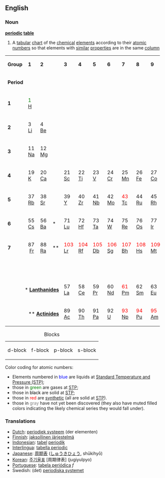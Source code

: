 ==English==
===Noun===
{{wikipedia}}
'''[[periodic]] [[table]]'''
#{{chemistry}} A [[tabular]] [[chart]] of the [[chemical]] [[element]]s according to their [[atomic number]]s so that elements with [[similar]] [[properties]] are in the same [[column]]

<!-- table modified from Wikipedia -->
<center>
{| style="width: 80%;"
|- align="center"
| '''Group'''
| '''1'''
| '''2'''
| style="vertical-align: top;" | <br>
| '''3'''
| '''4'''
| '''5'''
| '''6'''
| '''7'''
| '''8'''
| '''9'''
| '''10'''
| '''11'''
| '''12'''
| '''13'''
| '''14'''
| '''15'''
| '''16'''
| '''17'''
| '''18'''
|- align="center"
| '''Period'''
| colspan="20" | <br>
|- align="center"
| '''1'''
| bgcolor="#ff6699" | <font color="green">1</font><br>[[Hydrogen|H]]
| colspan="17" | <br>
| bgcolor="#99ccff" | <font color="green">2</font><br>[[Helium|He]]
|- align="center"
| '''2'''
| bgcolor="#ff6699" | 3<br>[[Lithium|Li]]
| bgcolor="#ff6699" | 4<br>[[Beryllium|Be]]
| style="vertical-align: top;" | <br>
| colspan="10" | <br>
| bgcolor="#99ccff" | 5<br>[[Boron|B]]
| bgcolor="#99ccff" | 6<br>[[Carbon|C]]
| bgcolor="#99ccff" | <font color="green">7</font><br>[[Nitrogen|N]]
| bgcolor="#99ccff" | <font color="green">8</font><br>[[Oxygen|O]]
| bgcolor="#99ccff" | <font color="green">9</font><br>[[Fluorine|F]]
| bgcolor="#99ccff" | <font color="green">10</font><br>[[Neon|Ne]]
|- align="center"
| '''3'''
| bgcolor="#ff6699" | 11<br>[[Sodium|Na]]
| bgcolor="#ff6699" | 12<br>[[Magnesium|Mg]]
| style="vertical-align: top;" | <br>
| colspan="10" | <br>
| bgcolor="#99ccff" | 13<br>[[Aluminium|Al]]
| bgcolor="#99ccff" | 14<br>[[Silicon|Si]]
| bgcolor="#99ccff" | 15<br>[[Phosphorus|P]]
| bgcolor="#99ccff" | 16<br>[[Sulfur|S]]
| bgcolor="#99ccff" | <font color="green">17</font><br>[[Chlorine|Cl]]
| bgcolor="#99ccff" | <font color="green">18</font><br>[[Argon|Ar]]
|- align="center"
| '''4'''
| bgcolor="#ff6699" | 19<br>[[Potassium|K]]
| bgcolor="#ff6699" | 20<br>[[Calcium|Ca]]
| style="vertical-align: top;" | <br>
| bgcolor="#ccff99" | 21<br>[[Scandium|Sc]]
| bgcolor="#ccff99" | 22<br>[[Titanium|Ti]]
| bgcolor="#ccff99" | 23<br>[[Vanadium|V]]
| bgcolor="#ccff99" | 24<br>[[Chromium|Cr]]
| bgcolor="#ccff99" | 25<br>[[Manganese|Mn]]
| bgcolor="#ccff99" | 26<br>[[Iron|Fe]]
| bgcolor="#ccff99" | 27<br>[[Cobalt|Co]]
| bgcolor="#ccff99" | 28<br>[[Nickel|Ni]]
| bgcolor="#ccff99" | 29<br>[[Copper|Cu]]
| bgcolor="#ccff99" | 30<br>[[Zinc|Zn]]
| bgcolor="#99ccff" | 31<br>[[Gallium|Ga]]
| bgcolor="#99ccff" | 32<br>[[Germanium|Ge]]
| bgcolor="#99ccff" | 33<br>[[Arsenic|As]]
| bgcolor="#99ccff" | 34<br>[[Selenium|Se]]
| bgcolor="#99ccff" | <font color="blue">35</font><br>[[Bromine|Br]]
| bgcolor="#99ccff" | <font color="green">36</font><br>[[Krypton|Kr]]
|- align="center"
| '''5'''
| bgcolor="#ff6699" | 37<br>[[Rubidium|Rb]]
| bgcolor="#ff6699" | 38<br>[[Strontium|Sr]]
| style="vertical-align: top;" | <br>
| bgcolor="#ccff99" | 39<br>[[Yttrium|Y]]
| bgcolor="#ccff99" | 40<br>[[Zirconium|Zr]]
| bgcolor="#ccff99" | 41<br>[[Niobium|Nb]]
| bgcolor="#ccff99" | 42<br>[[Molybdenum|Mo]]
| bgcolor="#ccff99" | <font color="red">43</font><br>[[Technetium|Tc]]
| bgcolor="#ccff99" | 44<br>[[Ruthenium|Ru]]
| bgcolor="#ccff99" | 45<br>[[Rhodium|Rh]]
| bgcolor="#ccff99" | 46<br>[[Palladium|Pd]]
| bgcolor="#ccff99" | 47<br>[[Silver|Ag]]
| bgcolor="#ccff99" | 48<br>[[Cadmium|Cd]]
| bgcolor="#99ccff" | 49<br>[[Indium|In]]
| bgcolor="#99ccff" | 50<br>[[Tin|Sn]]
| bgcolor="#99ccff" | 51<br>[[Antimony|Sb]]
| bgcolor="#99ccff" | 52<br>[[Tellurium|Te]]
| bgcolor="#99ccff" | 53<br>[[Iodine|I]]
| bgcolor="#99ccff" | <font color="green">54</font><br>[[Xenon|Xe]]
|- align="center"
| '''6'''
| bgcolor="#ff6699" | 55<br>[[Caesium|Cs]]
| bgcolor="#ff6699" | 56<br>[[Barium|Ba]]
| bgcolor="#66ffcc" | *<br>
| bgcolor="#ccff99" | 71<br>[[Lutetium|Lu]]
| bgcolor="#ccff99" | 72<br>[[Hafnium|Hf]]
| bgcolor="#ccff99" | 73<br>[[Tantalum|Ta]]
| bgcolor="#ccff99" | 74<br>[[Tungsten|W]]
| bgcolor="#ccff99" | 75<br>[[Rhenium|Re]]
| bgcolor="#ccff99" | 76<br>[[Osmium|Os]]
| bgcolor="#ccff99" | 77<br>[[Iridium|Ir]]
| bgcolor="#ccff99" | 78<br>[[Platinum|Pt]]
| bgcolor="#ccff99" | 79<br>[[Gold|Au]]
| bgcolor="#ccff99" | <font color="blue">80</font><br>[[Mercury|Hg]]
| bgcolor="#99ccff" | 81<br>[[Thallium|Tl]]
| bgcolor="#99ccff" | 82<br>[[Lead|Pb]]
| bgcolor="#99ccff" | 83<br>[[Bismuth|Bi]]
| bgcolor="#99ccff" | 84<br>[[Polonium|Po]]
| bgcolor="#99ccff" | 85<br>[[Astatine|At]]
| bgcolor="#99ccff" | <font color="green">86</font><br>[[Radon|Rn]]
|- align="center"
| '''7'''
| bgcolor="#ff6699" | 87<br>&nbsp;[[Francium|Fr]]&nbsp;
| bgcolor="#ff6699" | 88<br>[[Radium|Ra]]
| bgcolor="#66ffcc" | **<br>
| bgcolor="#ccff99" | <font color="red">103</font><br>[[Lawrencium|Lr]]
| bgcolor="#ccff99" | <font color="red">104</font><br>[[Rutherfordium|Rf]]
| bgcolor="#ccff99" | <font color="red">105</font><br>[[Dubnium|Db]]
| bgcolor="#ccff99" | <font color="red">106</font><br>[[Seaborgium|Sg]]
| bgcolor="#ccff99" | <font color="red">107</font><br>[[Bohrium|Bh]]
| bgcolor="#ccff99" | <font color="red">108</font><br>[[Hassium|Hs]]
| bgcolor="#ccff99" | <font color="red">109</font><br>[[Meitnerium|Mt]]
| bgcolor="#ccff99" | <font color="red">110</font><br>[[Darmstadtium|Ds]]
| bgcolor="#ccff99" | <font color="red">111</font><br>[[Roentgenium|Rg]]
| bgcolor="#ccff99" | <font color="red">112</font><br>[[Ununbium|Uub]]
| bgcolor="#99ccff" | <font color="red">113<br>[[Ununtrium|Uut]]</font>
| bgcolor="#99ccff" | <font color="red">114</font><br>[[Ununquadium|Uuq]]
| bgcolor="#99ccff" | <font color="red">115<br>[[Ununpentium|Uup]]</font>
| bgcolor="#99ccff" | <font color="red">116<br>[[Ununhexium|Uuh]]</font>
| bgcolor="#ecfefe" | <font color="#cccccc">117<br>[[Ununseptium|Uus]]</font>
| bgcolor="#ecfefe" | <font color="#cccccc">118<br>[[Ununoctium|Uuo]]</font>
|- align="center"
| colspan="21" | <br>
|- align="center"
| colspan="4" align="right" | * '''[[Lanthanide]]s'''
| bgcolor="#66ffcc" | 57<br>[[Lanthanum|La]]
| bgcolor="#66ffcc" | 58<br>[[Cerium|Ce]]
| bgcolor="#66ffcc" | 59<br>[[Praseodymium|Pr]]
| bgcolor="#66ffcc" | 60<br>[[Neodymium|Nd]]
| bgcolor="#66ffcc" | <font color="red">61</font><br>[[Promethium|Pm]]
| bgcolor="#66ffcc" | 62<br>[[Samarium|Sm]]
| bgcolor="#66ffcc" | 63<br>[[Europium|Eu]]
| bgcolor="#66ffcc" | 64<br>[[Gadolinium|Gd]]
| bgcolor="#66ffcc" | 65<br>[[Terbium|Tb]]
| bgcolor="#66ffcc" | 66<br>[[Dysprosium|Dy]]
| bgcolor="#66ffcc" | 67<br>[[Holmium|Ho]]
| bgcolor="#66ffcc" | 68<br>[[Erbium|Er]]
| bgcolor="#66ffcc" | 69<br>[[Thulium|Tm]]
| bgcolor="#66ffcc" | 70<br>[[Ytterbium|Yb]]
|- align="center"
| colspan="4" align="right" | ** '''[[Actinide]]s'''
| bgcolor="#66ffcc" | 89<br>[[Actinium|Ac]]
| bgcolor="#66ffcc" | 90<br>[[Thorium|Th]]
| bgcolor="#66ffcc" | 91<br>[[Protactinium|Pa]]
| bgcolor="#66ffcc" | 92<br>[[Uranium|U]]
| bgcolor="#66ffcc" | <font color="red">93</font><br>[[Neptunium|Np]]
| bgcolor="#66ffcc" | <font color="red">94</font><br>[[Plutonium|Pu]]
| bgcolor="#66ffcc" | <font color="red">95</font><br>[[Americium|Am]]
| bgcolor="#66ffcc" | <font color="red">96</font><br>[[Curium|Cm]]
| bgcolor="#66ffcc" | <font color="red">97</font><br>[[Berkelium|Bk]]
| bgcolor="#66ffcc" | <font color="red">98</font><br>[[Californium|Cf]]
| bgcolor="#66ffcc" | <font color="red">99</font><br>[[Einsteinium|Es]]
| bgcolor="#66ffcc" | <font color="red">100</font><br>[[Fermium|Fm]]
| bgcolor="#66ffcc" | <font color="red">101</font><br>[[Mendelevium|Md]]
| bgcolor="#66ffcc" | <font color="red">102</font><br>[[Nobelium|No]]
|}</center>
{| align="center"
|+Blocks
|- 
| bgcolor="#CCFF99" | d-block
| bgcolor="#66FFCC" | f-block
| bgcolor="#99CCFF" | p-block
| bgcolor="#FF6699" | s-block
|}

Color coding for atomic numbers:
* Elements numbered in <font color="blue">blue</font> are liquids at [[standard temperature and pressure|Standard Temperature and Pressure (STP)]];
* those in <font color="green">green</font> are gases at [[standard temperature and pressure|STP]];
* those in <font color="black">black</font> are solid at [[standard temperature and pressure|STP]];
* those in <font color="red">red</font> are [[Synthetic element|synthetic]] (all are solid at [[standard temperature and pressure|STP]]).
* those in <font color="#808080">gray</font> have not yet been discovered (they also have muted filled colors indicating the likely chemical series they would fall under).

=== Translations ===
*[[Dutch]]: [[periodiek systeem]] (der elementen)
*[[Finnish]]: [[jaksollinen järjestelmä]]
*[[Indonesian]]: [[tabel]] [[periodik]]
*[[Interlingua]]: [[tabella periodic]]
*[[Japanese]]: [[周期表]] ([[しゅうきひょう]], shūkihyō)
*[[Korean]]: [[주기율표]] [周期律表] (jugiyulpyo)
*[[Portuguese]]: [[tabela periódica]] ''f''
*Swedish: (det) [[periodiska systemet]]